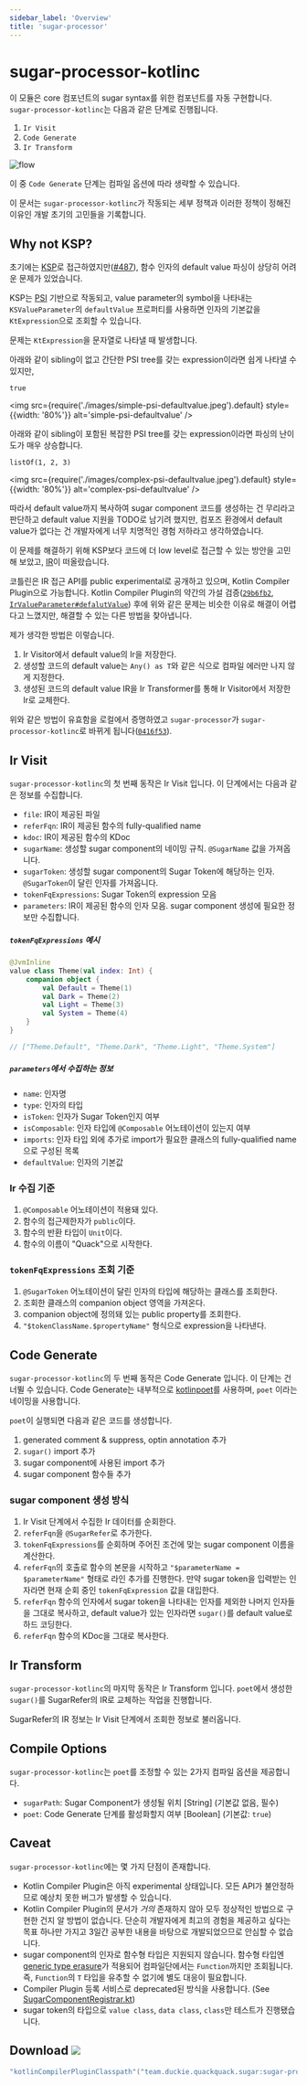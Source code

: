 ```yaml
---
sidebar_label: 'Overview'
title: 'sugar-processor'
---
```


# sugar-processor-kotlinc

이 모듈은 core 컴포넌트의 sugar syntax를 위한 컴포넌트를 자동 구현합니다. `sugar-processor-kotlinc`는 다음과 같은 단계로 진행됩니다.

1. `Ir Visit`
2. `Code Generate`
3. `Ir Transform`

![flow](images/flow.png)

이 중 `Code Generate` 단계는 컴파일 옵션에 따라 생략할 수 있습니다.

이 문서는 `sugar-processor-kotlinc`가 작동되는 세부 정책과 이러한 정책이 정해진 이유인 개발 초기의 고민들을 기록합니다.

## Why not KSP?

초기에는 [KSP](https://kotlinlang.org/docs/ksp-overview.html)로 접근하였지만([#487](https://github.com/duckie-team/quack-quack-android/pull/487)), 함수 인자의 default value 파싱이 상당히 어려운 문제가 있었습니다.

KSP는 [PSI](https://plugins.jetbrains.com/docs/intellij/psi.html) 기반으로 작동되고, value parameter의 symbol을 나타내는 `KSValueParameter`의 `defaultValue` 프로퍼티를 사용하면 인자의 기본값을 `KtExpression`으로 조회할 수 있습니다.

문제는 `KtExpression`을 문자열로 나타낼 때 발생합니다.

아래와 같이 sibling이 없고 간단한 PSI tree를 갖는 expression이라면 쉽게 나타낼 수 있지만,

```
true
```

<img
    src={require('./images/simple-psi-defaultvalue.jpeg').default}
    style={{width: '80%'}}
    alt='simple-psi-defaultvalue'
/>

아래와 같이 sibling이 포함된 복잡한 PSI tree를 갖는 expression이라면 파싱의 난이도가 매우 상승합니다.

```
listOf(1, 2, 3)
```

<img
    src={require('./images/complex-psi-defaultvalue.jpeg').default}
    style={{width: '80%'}}
    alt='complex-psi-defaultvalue'
/>

따라서 default value까지 복사하여 sugar component 코드를 생성하는 건 무리라고 판단하고 default value 지원을 TODO로 남기려 했지만, 컴포즈 환경에서 default value가 없다는 건 개발자에게 너무 치명적인 경험 저하라고 생각하였습니다.

이 문제를 해결하기 위해 KSP보다 코드에 더 low level로 접근할 수 있는 방안을 고민해 보았고, [IR](https://en.wikipedia.org/wiki/Intermediate_representation)이 떠올랐습니다.

코틀린은 IR 접근 API를 public experimental로 공개하고 있으며, Kotlin Compiler Plugin으로 가능합니다. Kotlin Compiler Plugin의 약간의 가설 검증([`29b6fb2`](https://github.com/duckie-team/quack-quack-android/pull/495/commits/29b6fb2913511664ede170a0bed6a3c9a0712774), [`IrValueParameter#defalutValue`](https://slack-chats.kotlinlang.org/t/10002221/hi-is-it-possible-to-get-the-default-value-of-an-irvaluepara#a047d5bf-c73a-48bf-92c8-d3cd7231ace3)) 후에 위와 같은 문제는 비슷한 이유로 해결이 어렵다고 느꼈지만, 해결할 수 있는 다른 방법을 찾아냅니다.

제가 생각한 방법은 이렇습니다.

1. Ir Visitor에서 default value의 Ir을 저장한다.
2. 생성할 코드의 default value는 `Any() as T`와 같은 식으로 컴파일 에러만 나지 않게 지정한다.
3. 생성된 코드의 default value IR을 Ir Transformer를 통해 Ir Visitor에서 저장한 Ir로 교체한다.

위와 같은 방법이 유효함을 로컬에서 증명하였고 `sugar-processor`가 `sugar-processor-kotlinc`로 바뀌게 됩니다([`0416f53`](https://github.com/duckie-team/quack-quack-android/pull/495/commits/0416f53e2d59add7fc8e0e2772b2fb459b216866)). 

## Ir Visit

`sugar-processor-kotlinc`의 첫 번째 동작은 Ir Visit 입니다. 이 단계에서는 다음과 같은 정보를 수집합니다.

- `file`: IR이 제공된 파일
- `referFqn`: IR이 제공된 함수의 fully-qualified name
- `kdoc`: IR이 제공된 함수의 KDoc
- `sugarName`: 생성할 sugar component의 네이밍 규칙. `@SugarName` 값을 가져옵니다.
- `sugarToken`: 생성할 sugar component의 Sugar Token에 해당하는 인자. `@SugarToken`이 달린 인자를 가져옵니다.
- `tokenFqExpressions`: Sugar Token의 expression 모음
- `parameters`: IR이 제공된 함수의 인자 모음. sugar component 생성에 필요한 정보만 수집합니다.

##### `tokenFqExpressions` 예시

```kotlin
@JvmInline
value class Theme(val index: Int) {
    companion object {
        val Default = Theme(1)
        val Dark = Theme(2)
        val Light = Theme(3)
        val System = Theme(4)
    }
}

// ["Theme.Default", "Theme.Dark", "Theme.Light", "Theme.System"]
```

##### `parameters`에서 수집하는 정보

- `name`: 인자명
- `type`: 인자의 타입
- `isToken`: 인자가 Sugar Token인지 여부
- `isComposable`: 인자 타입에 `@Composable` 어노테이션이 있는지 여부
- `imports`: 인자 타입 외에 추가로 import가 필요한 클래스의 fully-qualified name으로 구성된 목록
- `defaultValue`: 인자의 기본값

### Ir 수집 기준

1. `@Composable` 어노테이션이 적용돼 있다.
2. 함수의 접근제한자가 `public`이다.
3. 함수의 반환 타입이 `Unit`이다.
4. 함수의 이름이 "Quack"으로 시작한다.

### `tokenFqExpressions` 조회 기준

1. `@SugarToken` 어노테이션이 달린 인자의 타입에 해당하는 클래스를 조회한다.
2. 조회한 클래스의 companion object 영역을 가져온다.
3. companion object에 정의돼 있는 public property를 조회한다.
4. `"$tokenClassName.$propertyName"` 형식으로 expression을 나타낸다.

## Code Generate

`sugar-processor-kotlinc`의 두 번째 동작은 Code Generate 입니다. 이 단계는 건너뛸 수 있습니다. Code Generate는 내부적으로 [kotlinpoet](https://square.github.io/kotlinpoet/)를 사용하며, `poet` 이라는 네이밍을 사용합니다.

`poet`이 실행되면 다음과 같은 코드를 생성합니다.

1. generated comment & suppress, optin annotation 추가
2. `sugar()` import 추가
3. sugar component에 사용된 import 추가
4. sugar component 함수들 추가

### sugar component 생성 방식

1. Ir Visit 단계에서 수집한 Ir 데이터를 순회한다.
2. `referFqn`을 `@SugarRefer`로 추가한다.
3. `tokenFqExpressions`를 순회하며 주어진 조건에 맞는 sugar component 이름을 계산한다.
4. `referFqn`의 호출로 함수의 본문을 시작하고 `"$parameterName = $parameterName"` 형태로 라인 추가를 진행한다. 만약 sugar token을 입력받는 인자라면 현재 순회 중인 `tokenFqExpression` 값을 대입한다.
5. `referFqn` 함수의 인자에서 sugar token을 나타내는 인자를 제외한 나머지 인자들을 그대로 복사하고, default value가 있는 인자라면 `sugar()`를 default value로 하드 코딩한다.
6. `referFqn` 함수의 KDoc을 그대로 복사한다.

## Ir Transform

`sugar-processor-kotlinc`의 마지막 동작은 Ir Transform 입니다. `poet`에서 생성한 `sugar()`를 SugarRefer의 IR로 교체하는 작업을 진행합니다.

SugarRefer의 IR 정보는 Ir Visit 단계에서 조회한 정보로 불러옵니다.

## Compile Options

`sugar-processor-kotlinc`는 `poet`를 조정할 수 있는 2가지 컴파일 옵션을 제공합니다.

- `sugarPath`: Sugar Component가 생성될 위치 [String] (기본값 없음, 필수)
- `poet`: Code Generate 단계를 활성화할지 여부 [Boolean] (기본값: `true`)

## Caveat

`sugar-processor-kotlinc`에는 몇 가지 단점이 존재합니다.

- Kotlin Compiler Plugin은 아직 experimental 상태입니다. 모든 API가 불안정하므로 예상치 못한 버그가 발생할 수 있습니다.
- Kotlin Compiler Plugin의 문서가 *거의* 존재하지 않아 모두 정상적인 방법으로 구현한 건지 알 방법이 없습니다. 단순히 개발자에게 최고의 경험을 제공하고 싶다는 목표 하나만 가지고 3일간 공부한 내용을 바탕으로 개발되었으므로 안심할 수 없습니다.
- sugar component의 인자로 함수형 타입은 지원되지 않습니다. 함수형 타입엔 [generic type erasure](https://docs.oracle.com/javase/tutorial/java/generics/erasure.html)가 적용되어 컴파일단에서는 `Function`까지만 조회됩니다. 즉, `Function`의 `T` 타입을 유추할 수 없기에 별도 대응이 필요합니다.
- Compiler Plugin 등록 서비스로 deprecated된 방식을 사용합니다. (See [SugarComponentRegistrar.kt](https://github.com/duckie-team/quack-quack-android/blob/b4aa5e7c3c4e13a2c1b84109912f99f3bd1bbe4c/sugar-processor/src/main/kotlin/SugarComponentRegistrar.kt#L22-L31))
- sugar token의 타입으로 `value class`, `data class`, `class`만 테스트가 진행됐습니다.

## Download ![](https://img.shields.io/maven-central/v/team.duckie.quackquack.sugar/sugar-processor?style=flat-square)

```kotlin
"kotlinCompilerPluginClasspath"("team.duckie.quackquack.sugar:sugar-processor:${version}")
```